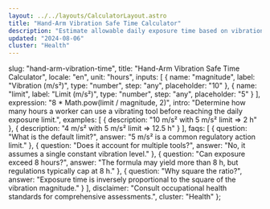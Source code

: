 ```yaml
---
layout: ../../layouts/CalculatorLayout.astro
title: "Hand-Arm Vibration Safe Time Calculator"
description: "Estimate allowable daily exposure time based on vibration magnitude."
updated: "2024-08-06"
cluster: "Health"
---
```



  slug: "hand-arm-vibration-time",
  title: "Hand-Arm Vibration Safe Time Calculator",
  locale: "en",
  unit: "hours",
  inputs: [
    { name: "magnitude", label: "Vibration (m/s²)", type: "number", step: "any", placeholder: "10" },
    { name: "limit", label: "Limit (m/s²)", type: "number", step: "any", placeholder: "5" }
  ],
  expression: "8 * Math.pow(limit / magnitude, 2)",
  intro: "Determine how many hours a worker can use a vibrating tool before reaching the daily exposure limit.",
  examples: [
    { description: "10 m/s² with 5 m/s² limit ⇒ 2 h" },
    { description: "4 m/s² with 5 m/s² limit ⇒ 12.5 h" }
  ],
  faqs: [
    { question: "What is the default limit?", answer: "5 m/s² is a common regulatory action limit." },
    { question: "Does it account for multiple tools?", answer: "No, it assumes a single constant vibration level." },
    { question: "Can exposure exceed 8 hours?", answer: "The formula may yield more than 8 h, but regulations typically cap at 8 h." },
    { question: "Why square the ratio?", answer: "Exposure time is inversely proportional to the square of the vibration magnitude." }
  ],
  disclaimer: "Consult occupational health standards for comprehensive assessments.",
  cluster: "Health"
};

<Calculator schema={schema} />
